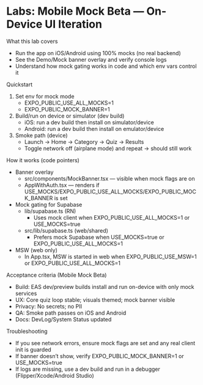 # Labs: Mobile Mock Beta — On-Device UI Iteration


<Meta title="Labs/Mobile Mock Beta" />

What this lab covers
- Run the app on iOS/Android using 100% mocks (no real backend)
- See the Demo/Mock banner overlay and verify console logs
- Understand how mock gating works in code and which env vars control it

Quickstart
1) Set env for mock mode
   - EXPO_PUBLIC_USE_ALL_MOCKS=1
   - EXPO_PUBLIC_MOCK_BANNER=1
2) Build/run on device or simulator (dev build)
   - iOS: run a dev build then install on simulator/device
   - Android: run a dev build then install on emulator/device
3) Smoke path (device)
   - Launch → Home → Category → Quiz → Results
   - Toggle network off (airplane mode) and repeat → should still work

How it works (code pointers)
- Banner overlay
  - src/components/MockBanner.tsx — visible when mock flags are on
  - AppWithAuth.tsx — renders <MockBanner /> if USE_MOCKS/EXPO_PUBLIC_USE_ALL_MOCKS/EXPO_PUBLIC_MOCK_BANNER is set
- Mock gating for Supabase
  - lib/supabase.ts (RN)
    - Uses mock client when EXPO_PUBLIC_USE_ALL_MOCKS=1 or USE_MOCKS=true
  - src/lib/supabase.ts (web/shared)
    - Prefers mock Supabase when USE_MOCKS=true or EXPO_PUBLIC_USE_ALL_MOCKS=1
- MSW (web only)
  - In App.tsx, MSW is started in web when EXPO_PUBLIC_USE_MSW=1 or EXPO_PUBLIC_USE_ALL_MOCKS=1

Acceptance criteria (Mobile Mock Beta)
- Build: EAS dev/preview builds install and run on-device with only mock services
- UX: Core quiz loop stable; visuals themed; mock banner visible
- Privacy: No secrets; no PII
- QA: Smoke path passes on iOS and Android
- Docs: DevLog/System Status updated

Troubleshooting
- If you see network errors, ensure mock flags are set and any real client init is guarded
- If banner doesn’t show, verify EXPO_PUBLIC_MOCK_BANNER=1 or USE_MOCKS=true
- If logs are missing, use a dev build and run in a debugger (Flipper/Xcode/Android Studio)
